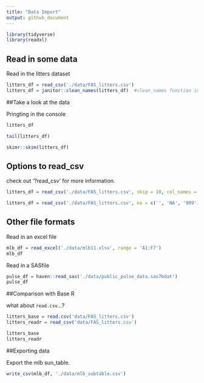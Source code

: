 ```yaml
---
title: "Data Import"
output: github_document
---
```


```r
library(tidyverse)
library(readxl)

```

## Read in some data

Read in the litters dataset

```r
litters_df = read_csv('./data/FAS_litters.csv')
litters_df = janitor::clean_names(litters_df)  #clean_names function in janitor package
```


##Take a look at the data

Pringting in the console
```r
litters_df
```

```r
tail(litters_df)
```


```r
skimr::skim(litters_df)
```

## Options to read_csv

check out '?read_csv' for more information.

```r
litters_df = read_csv('./data/FAS_litters.csv', skip = 10, col_names = FALSE)
```

```r
litters_df = read_csv('./data/FAS_litters.csv', na = c('', 'NA', '999'))
```

## Other file formats

Read in an excel file

```r
mlb_df = read_excel('./data/mlb11.xlsx', range = 'A1:F7')
mlb_df
```

Read in a SASfile
```r
pulse_df = haven::read_sas('./data/public_pulse_data.sas7bdat')
pulse_df 
```

##Comparison with Base R

what about `read.csv`...?

```r
litters_base = read.csv('data/FAS_litters.csv')
litters_readr = read_csv('data/FAS_litters.csv')

litters_base
litters_readr
```


##Exporting data

Export the mlb sun_table.

```r
write_csv(mlb_df, './data/mlb_subtable.csv')
```

